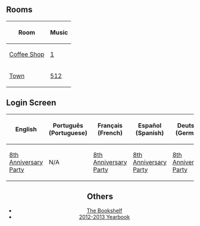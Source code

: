 

==Rooms==
<center>
{|class="wikitable" border="1"
!Room!!Music
|-
|[[Media:RoomsCoffee-8thAnniversaryParty.swf|Coffee Shop]]||[[Media:Music1.swf|1]]
|-
|[[Media:RoomsTown-8thAnniversaryParty.swf|Town]]||[[Media:Music512.swf|512]]
|}
</center>

==Login Screen==
<center>
{|class="wikitable" border="1"
!English
!Português (Portuguese)
!Français (French)
!Español (Spanish)
!Deutsch (German)
|-
|[[Media:LoginScreen-EN8thAnniversaryParty.swf|8th Anniversary Party]]||N/A||[[Media:LoginScreen-FR8thAnniversaryParty.swf|8th Anniversary Party]]||[[Media:LoginScreen-ES8thAnniversaryParty.swf|8th Anniversary Party]]||[[Media:LoginScreen-DE8thAnniversaryParty.swf|8th Anniversary Party]]
|}

==Others==
*[[Media:ENFormsLibrary-2013.swf|The Bookshelf]]
*[[Media:BooksYear1213.swf|2012-2013 Yearbook]]
{{Parties}}


